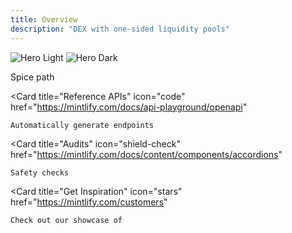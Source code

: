 ```yaml
---
title: Overview
description: "DEX with one-sided liquidity pools"
---
```


<img
  className="block dark:hidden"
  src="/images/spice-banner.png"
  alt="Hero Light"
/>
<img
  className="hidden dark:block"
  src="/images/spice-banner.png"
  alt="Hero Dark"
/>

<CardGroup cols={2}>
  <Card
    title="Roadmap: The Seed"
    icon="map"
    href="/roadmap"
  >
    Spice path
  </Card>

  <Card
    title="Reference APIs"
    icon="code"
    href="https://mintlify.com/docs/api-playground/openapi"
  >
    Automatically generate endpoints
  </Card>

  <Card
    title="Audits"
    icon="shield-check"
    href="https://mintlify.com/docs/content/components/accordions"
  >
    Safety checks
  </Card>

  <Card
    title="Get Inspiration"
    icon="stars"
    href="https://mintlify.com/customers"
  >
    Check out our showcase of
  </Card>

</CardGroup>
